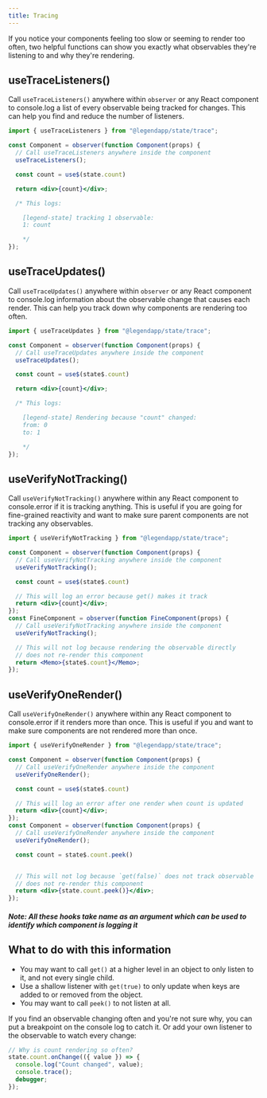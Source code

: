 ```yaml
---
title: Tracing
---
```


If you notice your components feeling too slow or seeming to render too often, two helpful functions can show you exactly what observables they're listening to and why they're rendering.

## useTraceListeners()

Call `useTraceListeners()` anywhere within `observer` or any React component to console.log a list of every observable being tracked for changes. This can help you find and reduce the number of listeners.

```jsx
import { useTraceListeners } from "@legendapp/state/trace";

const Component = observer(function Component(props) {
  // Call useTraceListeners anywhere inside the component
  useTraceListeners();

  const count = use$(state.count)

  return <div>{count}</div>;

  /* This logs:

    [legend-state] tracking 1 observable:
    1: count

    */
});
```

## useTraceUpdates()

Call `useTraceUpdates()` anywhere within `observer` or any React component to console.log information about the observable change that causes each render. This can help you track down why components are rendering too often.

```jsx
import { useTraceUpdates } from "@legendapp/state/trace";

const Component = observer(function Component(props) {
  // Call useTraceUpdates anywhere inside the component
  useTraceUpdates();

  const count = use$(state$.count)

  return <div>{count}</div>;

  /* This logs:

    [legend-state] Rendering because "count" changed:
    from: 0
    to: 1

    */
});
```

## useVerifyNotTracking()

Call `useVerifyNotTracking()` anywhere within any React component to console.error if it is tracking anything. This is useful if you are going for fine-grained reactivity and want to make sure parent components are not tracking any observables.

```jsx
import { useVerifyNotTracking } from "@legendapp/state/trace";

const Component = observer(function Component(props) {
  // Call useVerifyNotTracking anywhere inside the component
  useVerifyNotTracking();

  const count = use$(state$.count)

  // This will log an error because get() makes it track
  return <div>{count}</div>;
});
const FineComponent = observer(function FineComponent(props) {
  // Call useVerifyNotTracking anywhere inside the component
  useVerifyNotTracking();

  // This will not log because rendering the observable directly
  // does not re-render this component
  return <Memo>{state$.count}</Memo>;
});
```

## useVerifyOneRender()

Call `useVerifyOneRender()` anywhere within any React component to console.error if it renders more than once. This is useful if you and want to make sure components are not rendered more than once.

```jsx
import { useVerifyOneRender } from "@legendapp/state/trace";

const Component = observer(function Component(props) {
  // Call useVerifyOneRender anywhere inside the component
  useVerifyOneRender();

  const count = use$(state$.count)

  // This will log an error after one render when count is updated
  return <div>{count}</div>;
});
const Component = observer(function Component(props) {
  // Call useVerifyOneRender anywhere inside the component
  useVerifyOneRender();

  const count = state$.count.peek()


  // This will not log because `get(false)` does not track observable
  // does not re-render this component
  return <div>{state.count.peek()}</div>;
});
```

##### Note: All these hooks take name as an argument which can be used to identify which component is logging it

## What to do with this information

- You may want to call `get()` at a higher level in an object to only listen to it, and not every single child.
- Use a shallow listener with `get(true)` to only update when keys are added to or removed from the object.
- You may want to call `peek()` to not listen at all.

If you find an observable changing often and you're not sure why, you can put a breakpoint on the console log to catch it. Or add your own listener to the observable to watch every change:

```js
// Why is count rendering so often?
state.count.onChange(({ value }) => {
  console.log("Count changed", value);
  console.trace();
  debugger;
});
```